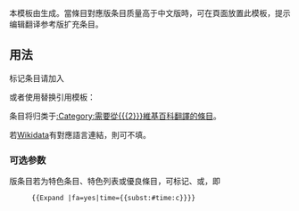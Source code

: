 本模板由{{tl|Expand language}}生成。當條目對應{{{2}}}版条目质量高于中文版時，可在頁面放置此模板，提示编辑翻译参考{{{2}}}版扩充条目。

== 用法 ==

标记条目请加入

: {{Tlc|1=Expand {{{1}}}|2={{var|{{{2}}}版条目名}}|3=time=<nowiki>{{subst:#time:c}}</nowiki>}}

或者使用替换引用模板：

: <code>{{tls|Expand {{{1}}}/auto}}</code>

条目将归类于[[:Category:需要從{{{2}}}維基百科翻譯的條目]]。

若[[Wikipedia:Wikidata|Wikidata]]有對應語言連結，則可不填{{var|{{{2}}}版条目名}}。

=== 可选参数 ===

{{{2}}}版条目若为特色条目、特色列表或優良條目，可标记{{para|fa|yes}}、{{para|fl|yes}}或{{para|ga|yes}}，即

: <code><nowiki>{{Expand</nowiki> {{{1}}}<nowiki>|fa=yes|time={{subst:#time:c}}}}</nowiki></code>